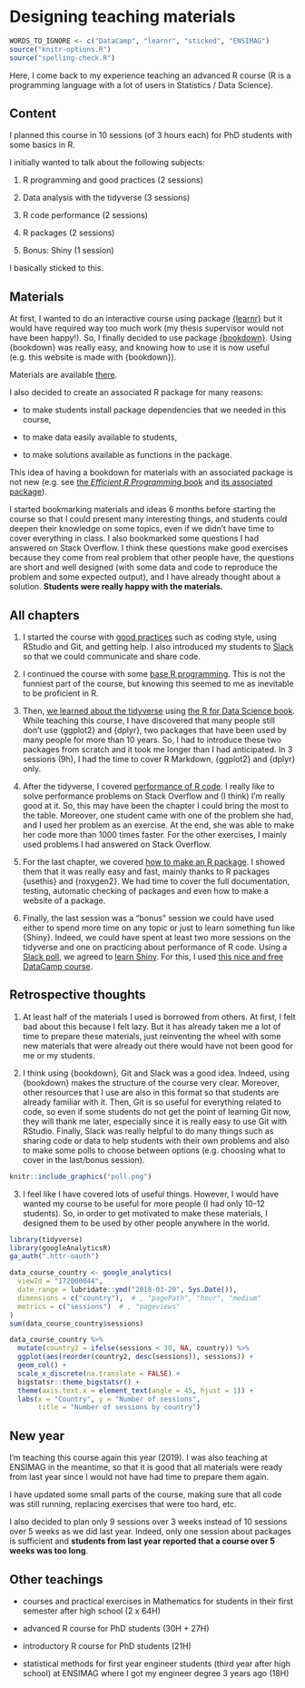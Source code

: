 # Designing teaching materials

```r
WORDS_TO_IGNORE <- c("DataCamp", "learnr", "sticked", "ENSIMAG")
source("knitr-options.R")
source("spelling-check.R")
```

Here, I come back to my experience teaching an advanced R course (R is a programming language with a lot of users in Statistics / Data Science). 

## Content

I planned this course in 10 sessions (of 3 hours each) for PhD students with some basics in R.

I initially wanted to talk about the following subjects:

1. R programming and good practices (2 sessions)

2. Data analysis with the tidyverse (3 sessions)

3. R code performance (2 sessions)

4. R packages (2 sessions)

5. Bonus: Shiny (1 session)

I basically sticked to this.

## Materials

At first, I wanted to do an interactive course using package [{learnr}](https://rstudio.github.io/learnr/) but it would have required way too much work (my thesis supervisor would not have been happy!).
So, I finally decided to use package [{bookdown}](https://bookdown.org/yihui/bookdown/). Using {bookdown} was really easy, and knowing how to use it is now useful (e.g. this website is made with {bookdown}).

Materials are available [there](https://privefl.github.io/advr38book/index.html).

I also decided to create an associated R package for many reasons:

- to make students install package dependencies that we needed in this course,

- to make data easily available to students,

- to make solutions available as functions in the package.

This idea of having a bookdown for materials with an associated package is not new (e.g. see [the *Efficient R Programming* book](https://bookdown.org/csgillespie/efficientR/) and [its associated package](https://github.com/csgillespie/efficient)).

I started bookmarking materials and ideas 6 months before starting the course so that I could present many interesting things, and students could deepen their knowledge on some topics, even if we didn't have time to cover everything in class. 
I also bookmarked some questions I had answered on Stack Overflow. I think these questions make good exercises because they come from real problem that other people have, the questions are short and well designed (with some data and code to reproduce the problem and some expected output), and I have already thought about a solution. **Students were really happy with the materials.**

## All chapters

1. I started the course with [good practices](https://privefl.github.io/advr38book/good-practices.html) such as coding style, using RStudio and Git, and getting help. I also introduced my students to [Slack](https://slack.com) so that we could communicate and share code.

2. I continued the course with some [base R programming](https://privefl.github.io/advr38book/r-programming.html). This is not the funniest part of the course, but knowing this seemed to me as inevitable to be proficient in R.

3. Then, [we learned about the tidyverse](https://privefl.github.io/advr38book/tidyverse.html) using [the R for Data Science book](http://r4ds.had.co.nz/). While teaching this course, I have discovered that many people still don't use {ggplot2} and {dplyr}, two packages that have been used by many people for more than 10 years. So, I had to introduce these two packages from scratch and it took me longer than I had anticipated. In 3 sessions (9h), I had the time to cover R Markdown, {ggplot2} and {dplyr} only.
    
4. After the tidyverse, I covered [performance of R code](https://privefl.github.io/advr38book/performance.html). I really like to solve performance problems on Stack Overflow and (I think) I'm really good at it. So, this may have been the chapter I could bring the most to the table. Moreover, one student came with one of the problem she had, and I used her problem as an exercise. At the end, she was able to make her code more than 1000 times faster. For the other exercises, I mainly used problems I had answered on Stack Overflow.

5. For the last chapter, we covered [how to make an R package](https://privefl.github.io/advr38book/packages.html). I showed them that it was really easy and fast, mainly thanks to R packages {usethis} and {roxygen2}. We had time to cover the full documentation, testing, automatic checking of packages and even how to make a website of a package.

6. Finally, the last session was a "bonus" session we could have used either to spend more time on any topic or just to learn something fun like {Shiny}. Indeed, we could have spent at least two more sessions on the tidyverse and one on practicing about performance of R code. 
Using a [Slack poll](https://simplepoll.rocks/), we agreed to [learn Shiny](https://privefl.github.io/advr38book/shiny.html). For this, I used [this nice and free DataCamp course](https://www.datacamp.com/courses/building-web-applications-in-r-with-shiny). 

## Retrospective thoughts

1. At least half of the materials I used is borrowed from others. At first, I felt bad about this because I felt lazy. But it has already taken me a lot of time to prepare these materials, just reinventing the wheel with some new materials that were already out there would have not been good for me or my students.

2. I think using {bookdown}, Git and Slack was a good idea. Indeed, using {bookdown} makes the structure of the course very clear. Moreover, other resources that I use are also in this format so that students are already familiar with it. Then, Git is so useful for everything related to code, so even if some students do not get the point of learning Git now, they will thank me later, especially since it is really easy to use Git with RStudio. Finally, Slack was really helpful to do many things such as sharing code or data to help students with their own problems and also to make some polls to choose between options (e.g. choosing what to cover in the last/bonus session).

```r
knitr::include_graphics("poll.png")
```


3. I feel like I have covered lots of useful things. However, I would have wanted my course to be useful for more people (I had only 10-12 students). So, in order to get motivated to make these materials, I designed them to be used by other people anywhere in the world.

```r
library(tidyverse)
library(googleAnalyticsR)
ga_auth(".httr-oauth")

data_course_country <- google_analytics(
  viewId = "172000044",
  date_range = lubridate::ymd("2018-03-20", Sys.Date()),
  dimensions = c("country"),  # , "pagePath", "hour", "medium"
  metrics = c("sessions")  # , "pageviews"
)
sum(data_course_country$sessions)

data_course_country %>%
  mutate(country2 = ifelse(sessions < 30, NA, country)) %>%
  ggplot(aes(reorder(country2, desc(sessions)), sessions)) +
  geom_col() + 
  scale_x_discrete(na.translate = FALSE) +
  bigstatsr::theme_bigstatsr() +
  theme(axis.text.x = element_text(angle = 45, hjust = 1)) + 
  labs(x = "Country", y = "Number of sessions", 
       title = "Number of sessions by country")
```

## New year

I'm teaching this course again this year (2019).
I was also teaching at ENSIMAG in the meantime, so that it is good that all materials were ready from last year since I would not have had time to prepare them again.

I have updated some small parts of the course, making sure that all code was still running, replacing exercises that were too hard, etc.

I also decided to plan only 9 sessions over 3 weeks instead of 10 sessions over 5 weeks as we did last year. Indeed, only one session about packages is sufficient and **students from last year reported that a course over 5 weeks was too long**.

## Other teachings

- courses and practical exercises in Mathematics for students in their first semester after high school (2 x 64H)

- advanced R course for PhD students (30H + 27H)

- introductory R course for PhD students (21H)

- statistical methods for first year engineer students (third year after high school) at ENSIMAG where I got my engineer degree 3 years ago (18H)
